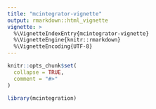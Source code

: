 ```yaml
---
title: "mcintegrator-vignette"
output: rmarkdown::html_vignette
vignette: >
  %\VignetteIndexEntry{mcintegrator-vignette}
  %\VignetteEngine{knitr::rmarkdown}
  %\VignetteEncoding{UTF-8}
---
```


```r
knitr::opts_chunk$set(
  collapse = TRUE,
  comment = "#>"
)
```

```r
library(mcintegration)
```
